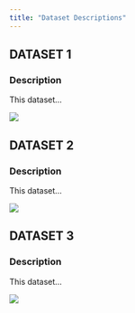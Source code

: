```yaml
---
title: "Dataset Descriptions"
---
```


## DATASET 1

### Description

This dataset...

![](img/description.png)

## DATASET 2

### Description

This dataset...

![](img/description.png)

## DATASET 3

### Description

This dataset...

![](img/description.png)
